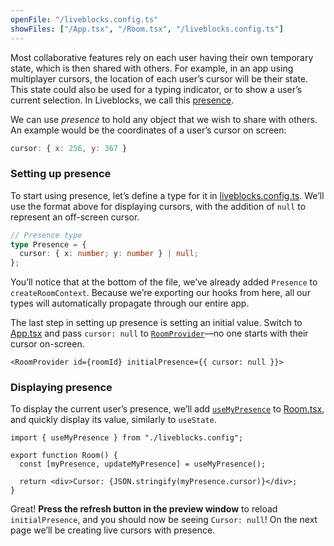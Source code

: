 ```yaml
---
openFile: "/liveblocks.config.ts"
showFiles: ["/App.tsx", "/Room.tsx", "/liveblocks.config.ts"]
---
```


Most collaborative features rely on each user having their own temporary state,
which is then shared with others. For example, in an app using multiplayer
cursors, the location of each user’s cursor will be their state. This state
could also be used for a typing indicator, or to show a user’s current
selection. In Liveblocks, we call this [presence](/presence).

We can use _presence_ to hold any object that we wish to share with others. An
example would be the coordinates of a user’s cursor on screen:

```js
cursor: { x: 256, y: 367 }
```

### Setting up presence

To start using presence, let’s define a type for it in [liveblocks.config.ts][].
We’ll use the format above for displaying cursors, with the addition of `null`
to represent an off-screen cursor.

```ts
// Presence type
type Presence = {
  cursor: { x: number; y: number } | null;
};
```

<Banner title="Defining types">

You’ll notice that at the bottom of the file, we’ve already added `Presence` to
`createRoomContext`. Because we’re exporting our hooks from here, all our types
will automatically propagate through our entire app.

</Banner>

The last step in setting up presence is setting an initial value. Switch to
[App.tsx][] and pass `cursor: null` to [`RoomProvider`][]—no one starts with
their cursor on-screen.

```tsx
<RoomProvider id={roomId} initialPresence={{ cursor: null }}>
```

### Displaying presence

To display the current user’s presence, we’ll add [`useMyPresence`][] to
[Room.tsx][], and quickly display its value, similarly to `useState`.

```tsx
import { useMyPresence } from "./liveblocks.config";

export function Room() {
  const [myPresence, updateMyPresence] = useMyPresence();

  return <div>Cursor: {JSON.stringify(myPresence.cursor)}</div>;
}
```

Great! **Press the refresh button in the preview window** to reload
`initialPresence`, and you should now be seeing `Cursor: null`! On the next page
we’ll be creating live cursors with presence.

[`RoomProvider`]: /docs/api-reference/liveblocks-react#RoomProvider
[`useMyPresence`]: /docs/api-reference/liveblocks-react#useMyPresence
[liveblocks.config.ts]: #/liveblocks.config.ts
[App.tsx]: #/App.tsx
[Room.tsx]: #/Room.tsx
